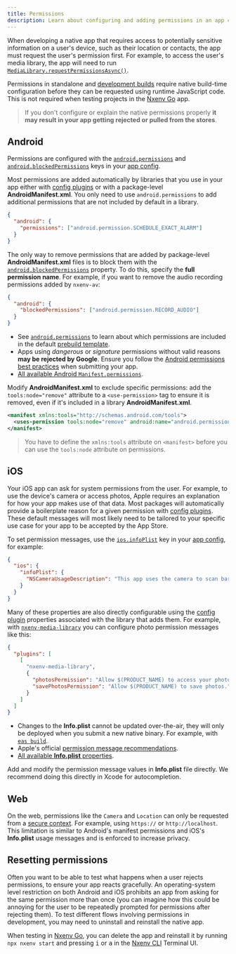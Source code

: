 ```yaml
---
title: Permissions
description: Learn about configuring and adding permissions in an app config file.
---
```



When developing a native app that requires access to potentially sensitive information on a user's device, such as their location or contacts, the app must request the user's permission first. For example, to access the user's media library, the app will need to run [`MediaLibrary.requestPermissionsAsync()`](/versions/latest/sdk/media-library#medialibraryrequestpermissionsasync).

Permissions in standalone and [development builds](/develop/development-builds/introduction/) require native build-time configuration before they can be requested using runtime JavaScript code. This is not required when testing projects in the [Nxenv Go](https://nxenv.dev/go) app.

> If you don't configure or explain the native permissions properly **it may result in your app getting rejected or pulled from the stores**.

## Android

Permissions are configured with the [`android.permissions`](/versions/latest/config/app/#permissions) and [`android.blockedPermissions`](/versions/latest/config/app/#blockedpermissions) keys in your [app config](/workflow/configuration/).

Most permissions are added automatically by libraries that you use in your app either with [config plugins](/config-plugins/plugins-and-mods/#create-a-plugin) or with a package-level **AndroidManifest.xml**. You only need to use `android.permissions` to add additional permissions that are not included by default in a library.

```json app.json
{
  "android": {
    "permissions": ["android.permission.SCHEDULE_EXACT_ALARM"]
  }
}
```

The only way to remove permissions that are added by package-level **AndroidManifest.xml** files is to block them with the [`android.blockedPermissions`](/versions/latest/config/app/#blockedpermissions) property. To do this, specify the **full permission name**. For example, if you want to remove the audio recording permissions added by `nxenv-av`:

```json app.json
{
  "android": {
    "blockedPermissions": ["android.permission.RECORD_AUDIO"]
  }
}
```

- See [`android.permissions`](/versions/latest/config/app/#permissions) to learn about which permissions are included in the default [prebuild template](/workflow/prebuild#templates).
- Apps using _dangerous_ or _signature_ permissions without valid reasons **may be rejected by Google**. Ensure you follow the [Android permissions best practices](https://developer.android.com/training/permissions/usage-notes) when submitting your app.
- [All available Android `Manifest.permissions`](https://developer.android.com/reference/android/Manifest.permission).

<ConfigReactNative>

Modify **AndroidManifest.xml** to exclude specific permissions: add the `tools:node="remove"` attribute to a `<use-permission>` tag to ensure it is removed, even if it's included in a library **AndroidManifest.xml**.

```xml
<manifest xmlns:tools="http://schemas.android.com/tools">
  <uses-permission tools:node="remove" android:name="android.permission.ACCESS_FINE_LOCATION" />
</manifest>
```

> You have to define the `xmlns:tools` attribute on `<manifest>` before you can use the `tools:node` attribute on permissions.

</ConfigReactNative>

## iOS

Your iOS app can ask for system permissions from the user. For example, to use the device's camera or access photos, Apple requires an explanation for how your app makes use of that data. Most packages will automatically provide a boilerplate reason for a given permission with [config plugins](/config-plugins/introduction/). These default messages will most likely need to be tailored to your specific use case for your app to be accepted by the App Store.

To set permission messages, use the [`ios.infoPlist`](/versions/latest/config/app/#infoplist) key in your [app config](/workflow/configuration/), for example:

```json app.json
{
  "ios": {
    "infoPlist": {
      "NSCameraUsageDescription": "This app uses the camera to scan barcodes on event tickets."
    }
  }
}
```

Many of these properties are also directly configurable using the [config plugin](/config-plugins/introduction/) properties associated with the library that adds them. For example, with [`nxenv-media-library`](/versions/latest/sdk/media-library) you can configure photo permission messages like this:

```json app.json
{
  "plugins": [
    [
      "nxenv-media-library",
      {
        "photosPermission": "Allow $(PRODUCT_NAME) to access your photos.",
        "savePhotosPermission": "Allow $(PRODUCT_NAME) to save photos."
      }
    ]
  ]
}
```

- Changes to the **Info.plist** cannot be updated over-the-air, they will only be deployed when you submit a new native binary. For example, with [`eas build`](/build/introduction).
- Apple's official [permission message recommendations](https://developer.apple.com/design/human-interface-guidelines/privacy#Requesting-permission).
- [All available **Info.plist** properties](https://developer.apple.com/library/archive/documentation/General/Reference/InfoPlistKeyReference/Articles/CocoaKeys.html).

<ConfigReactNative>

Add and modify the permission message values in **Info.plist** file directly. We recommend doing this directly in Xcode for autocompletion.

</ConfigReactNative>

## Web

On the web, permissions like the `Camera` and `Location` can only be requested from a [secure context](https://developer.mozilla.org/en-US/docs/Web/Security/Secure_Contexts#When_is_a_context_considered_secure). For example, using `https://` or `http://localhost`. This limitation is similar to Android's manifest permissions and iOS's **Info.plist** usage messages and is enforced to increase privacy.

## Resetting permissions

Often you want to be able to test what happens when a user rejects permissions, to ensure your app reacts gracefully. An operating-system level restriction on both Android and iOS prohibits an app from asking for the same permission more than once (you can imagine how this could be annoying for the user to be repeatedly prompted for permissions after rejecting them). To test different flows involving permissions in development, you may need to uninstall and reinstall the native app.

When testing in [Nxenv Go](https://nxenv.dev/go), you can delete the app and reinstall it by running `npx nxenv start` and pressing <kbd>i</kbd> or <kbd>a</kbd> in the [Nxenv CLI](/more/nxenv-cli/) Terminal UI.

